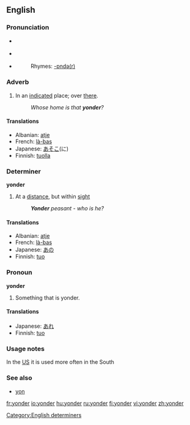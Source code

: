 {{was wotd|2006|December|2}}
==English==

===Pronunciation===
*{{italbrac|[[RP]]}} {{IPA|/ˈjɒndə(r)/}}
*{{italbrac|US}} {{IPA|/ˈjɑːndə(r)/}}
*{{audio|en-us-yonder.ogg|Audio (US)}}
*:Rhymes: [[Rhymes:English:-ɒndə(r)|-ɒndə(r)]]

===Adverb===
{{en-adv|-}}

# In an [[indicate]]d place; over [[there]].
#: ''Whose home is that '''yonder'''?''

====Translations====
{{top}}
*Albanian: [[atje]]
*French: [[là-bas]]
*Japanese: [[あそこ]](に)
*Finnish: [[tuolla]]
{{mid}}
{{bottom}}

===Determiner===
'''yonder'''

# At a [[distance]], but within [[sight]]
#:'' '''Yonder''' peasant - who is he?''

====Translations====
{{top}}
*Albanian: [[atje]]
*French: [[là-bas]]
*Japanese: [[あの]]
*Finnish: [[tuo]]
{{mid}}
{{bottom}}

===Pronoun===
'''yonder'''

# Something that is yonder.

====Translations====
{{top}}
*Japanese: [[あれ]]
*Finnish: [[tuo]]
{{mid}}
{{bottom}}

===Usage notes===
In the [[US]] it is used more often in the South

===See also===
*[[yon]]

[[Category:English determiners]]

[[fr:yonder]]
[[io:yonder]]
[[hu:yonder]]
[[ru:yonder]]
[[fi:yonder]]
[[vi:yonder]]
[[zh:yonder]]